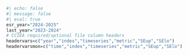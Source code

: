 ```r
#| echo: false
#| message: false
#| eval: true
esr_year="2024-2025"
last_year="2023-2024"
# CCIEA required/optional file column headers
headervars=c("year","index","timeseries","metric","SEup","SElo")
headervarsmon=c("time","index","timeseries","metric","SEup","SElo")
```
